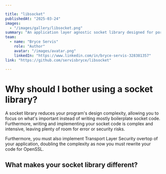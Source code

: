 ```yaml
---

title: "libsocket"
publishedAt: "2025-03-24"
images:
  - "/images/gallery/libsocket.png"
summary: "An application layer agnostic socket library designed for portability and performance."
team:
  - name: "Bryce Servis"
    role: "Author"
    avatar: "/images/avatar.png"
    linkedIn: "https://www.linkedin.com/in/bryce-servis-328381357"
link: "https://github.com/servisbryce/libsocket"

---
```


# Why should I bother using a socket library?
A socket library reduces your program's design complexity, allowing you to focus on what's important instead of writing mostly boilerplate socket code. Furthermore, writing and implementing your socket code is complex and intensive, leaving plenty of room for error or security risks.

Furthermore, you must also implement Transport Layer Security overtop of your application, doubling the complexity as now you must rewrite your code for OpenSSL.

## What makes your socket library different?
